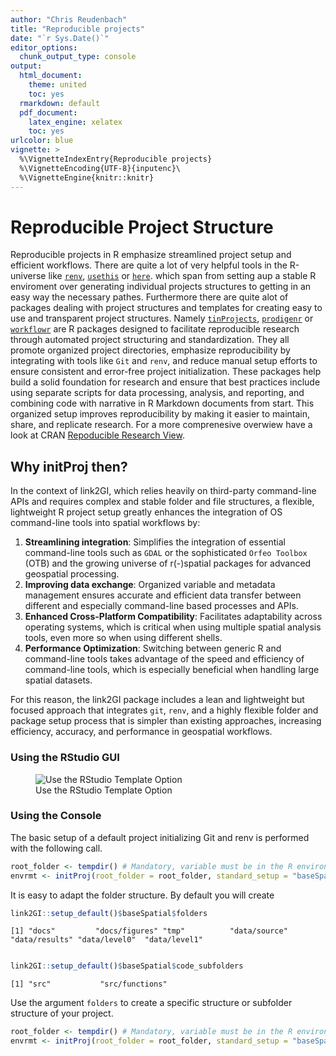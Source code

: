 ```yaml
---
author: "Chris Reudenbach"
title: "Reproducible projects"
date: "`r Sys.Date()`"
editor_options:
  chunk_output_type: console
output:
  html_document: 
    theme: united
    toc: yes
  rmarkdown: default
  pdf_document:
    latex_engine: xelatex
    toc: yes
urlcolor: blue
vignette: >
  %\VignetteIndexEntry{Reproducible projects}
  %\VignetteEncoding{UTF-8}{inputenc}\
  %\VignetteEngine{knitr::knitr}
---
```




# Reproducible Project Structure

Reproducible projects in R emphasize streamlined project setup and efficient workflows. There are quite a lot of very helpful tools in the R-universe like [`renv`](https://cran.r-project.org/package=renv), [`usethis`](https://cran.r-project.org/package=usethis) or [`here`](https://cran.r-project.org/package=here). which span from setting aup a stable R enviroment over generating individual projects structures to getting in an easy way the necessary pathes. Furthermore there are quite alot of packages dealing with project structures and templates for creating easy to use and transparent project structures. Namely [`tinProjects`](https://cran.r-project.org/package=tinyProject), [`prodigenr`](https://cran.r-project.org/package=prodigenr) or [`workflowr`](https://cran.r-project.org/package=workflowr) are R packages designed to facilitate reproducible research through automated project structuring and standardization. They all promote organized project directories, emphasize reproducibility by integrating with tools like `Git` and `renv`, and reduce manual setup efforts to ensure consistent and error-free project initialization. These packages help build a solid foundation for research and ensure that best practices include using separate scripts for data processing, analysis, and reporting, and combining code with narrative in R Markdown documents from start. This organized setup improves reproducibility by making it easier to maintain, share, and replicate research. For a more comprenesive overwiew have a look at CRAN [Repoducible Research View ](https://cran.r-project.org/web/views/ReproducibleResearch.html).

## Why initProj then?
In the context of link2GI, which relies heavily on third-party command-line APIs and requires complex and stable folder and file structures, a flexible, lightweight R project setup greatly enhances the integration of OS command-line tools into spatial workflows by:

1. **Streamlining integration**: Simplifies the integration of essential command-line tools such as `GDAL` or the sophisticated `Orfeo Toolbox` (OTB) and the growing universe of r(-)spatial packages for advanced geospatial processing.
2. **Improving data exchange**: Organized variable and metadata management ensures accurate and efficient data transfer between different and especially command-line based processes and APIs.
3. **Enhanced Cross-Platform Compatibility**: Facilitates adaptability across operating systems, which is critical when using multiple spatial analysis tools, even more so when using different shells.
4. **Performance Optimization**: Switching between generic R and command-line tools takes advantage of the speed and efficiency of command-line tools, which is especially beneficial when handling large spatial datasets.

For this reason, the link2GI package includes a lean and lightweight but focused approach that integrates `git`, `renv`, and a highly flexible folder and package setup process that is simpler than existing approaches, increasing efficiency, accuracy, and performance in geospatial workflows.

### Using the RStudio GUI

![Use the RStudio Template Option](https://raw.githubusercontent.com/r-spatial/link2GI/master/figures/usegui.gif)

### Using the Console

The basic setup of a default project initializing Git and renv is performed with the following call. 

```R
root_folder <- tempdir() # Mandatory, variable must be in the R environment.
envrmt <- initProj(root_folder = root_folder, standard_setup = "baseSpatial")

```

It is easy to adapt the folder structure. By default you will create 
```R
link2GI::setup_default()$baseSpatial$folders
```
`[1] "docs"         "docs/figures" "tmp"          "data/source"  "data/results" "data/level0"  "data/level1" `

```R

link2GI::setup_default()$baseSpatial$code_subfolders

```

`[1] "src"           "src/functions"`

Use the argument `folders` to create a specific structure or subfolder structure of your project. 

```R
root_folder <- tempdir() # Mandatory, variable must be in the R environment.
envrmt <- initProj(root_folder = root_folder, standard_setup = "baseSpatial",folders = c("data/rawdata/provider1/", "docs/quarto/"))
```

